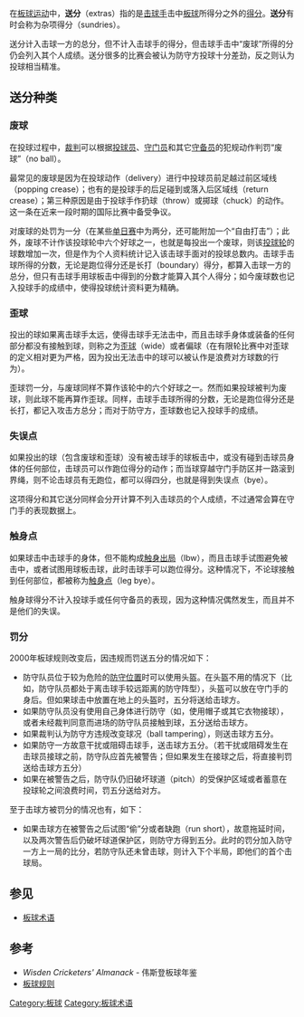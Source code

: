 在[[板球|板球]][[运动|运动]]中，'''送分'''（extras）指的是[[击球手_(板球)|击球手]]击中[[賽球_(板球)|板球]]所得分之外的[[板球跑|得分]]。'''送分'''有时会称为杂项得分（sundries）。

送分计入击球一方的总分，但不计入击球手的得分，但击球手击中“废球”所得的分仍会列入其个人成绩。送分很多的比赛会被认为防守方投球十分差劲，反之则认为投球相当精准。

==送分种类==
===废球===
在投球过程中，[[裁判_(板球)|裁判]]可以根据[[投球手_(板球)|投球员]]、[[守门手_(板球)|守门员]]和其它[[防守_(板球)|守备员]]的犯规动作判罚“废球”（no ball）。

最常见的废球是因为在投球动作（delivery）进行中投球员前足越过前区域线（popping crease）；也有的是投球手的后足碰到或落入后区域线（return crease）；第三种原因是由于投球手作扔球（throw）或掷球（chuck）的动作。这一条在近来一段时期的国际比赛中备受争议。

对废球的处罚为一分（在某些[[板球单日赛|单日赛]]中为两分，还可能附加一个“自由打击”）；此外，废球不计作该投球轮中六个好球之一，也就是每投出一个废球，则该[[轮数_(板球)|投球轮]]的球数增加一次，但是作为个人资料统计记入该击球手面对的投球总数内。击球手击球所得的分数，无论是跑位得分还是长打（boundary）得分，都算入击球一方的总分，但只有击球手用球板击中得到的分数才能算入其个人得分；如今废球数也记入投球手的成绩中，使得投球统计资料更为精确。

===歪球===
投出的球如果离击球手太远，使得击球手无法击中，而且击球手身体或装备的任何部分都没有接触到球，则称之为[[歪球|歪球]]（wide）或者偏球（在有限轮比赛中对歪球的定义相对更为严格，因为投出无法击中的球可以被认作是浪费对方球数的行为）。

歪球罚一分，与废球同样不算作该轮中的六个好球之一。然而如果投球被判为废球，则此球不能再算作歪球。同样，击球手击球所得的分数，无论是跑位得分还是长打，都记入攻击方总分；而对于防守方，歪球数也记入投球手的成绩。

===失误点===
如果投出的球（包含废球和歪球）没有被击球手的球板击中，或没有碰到击球员身体的任何部位，击球员可以作跑位得分的动作；而当球穿越守门手防区并一路滚到界绳，则不论击球员有无跑位，都可以得四分，也就是得到失误点（bye）。

这项得分和其它送分同样会分开计算不列入击球员的个人成绩，不过通常会算在守门手的表现数据上。

===触身点===
如果球击中击球手的身体，但不能构成[[触身出局|触身出局]]（lbw），而且击球手试图避免被击中，或者试图用球板击球，此时击球手可以跑位得分。这种情况下，不论球接触到任何部位，都被称为[[触身点|触身点]]（leg bye）。

触身球得分不计入投球手或任何守备员的表现，因为这种情况偶然发生，而且并不是他们的失误。

===罚分===<!-- This section is linked from [[Fielding_(cricket)|Fielding (cricket)]] -->
2000年板球规则改变后，因违规而罚送五分的情况如下：
*防守队员位于较为危险的[[防守_(板球)|防守位置]]时可以使用头盔。在头盔不用的情况下（比如，防守队员都处于离击球手较远距离的防守阵型），头盔可以放在守门手的身后。但如果球击中放置在地上的头盔时，五分将送给击球方。
*如果防守队员没有使用自己身体进行防守（如，使用帽子或其它衣物接球），或者未经裁判同意而进场的防守队员接触到球，五分送给击球方。
*如果裁判认为防守方违规改变球况（ball tampering），则送击球方五分。
*如果防守一方故意干扰或阻碍击球手，送击球方五分。（若干扰或阻碍发生在击球员接球之前，防守队应首先被警告；但如果发生在接球之后，将直接判罚送给击球方五分）
*如果在被警告之后，防守队仍旧破坏球道（pitch）的受保护区域或者蓄意在投球轮之间浪费时间，罚五分送给对方。
至于击球方被罚分的情况也有，如下：
*如果击球方在被警告之后试图“偷”分或者缺跑（run short），故意拖延时间，以及两次警告后仍破坏球道保护区，则防守方得到五分。此时的罚分加入防守一方上一局的比分，若防守队还未曾击球，则计入下个半局，即他们的首个击球局。

==参见==
*[[板球术语|板球术语]]

==参考==
*''Wisden Cricketers' Almanack'' - 伟斯登板球年鉴
*[https://web.archive.org/web/20130311210212/http://www.lords.org/laws-and-spirit/laws-of-cricket/laws/ 板球规则]

[[Category:板球|Category:板球]]
[[Category:板球术语|Category:板球术语]]